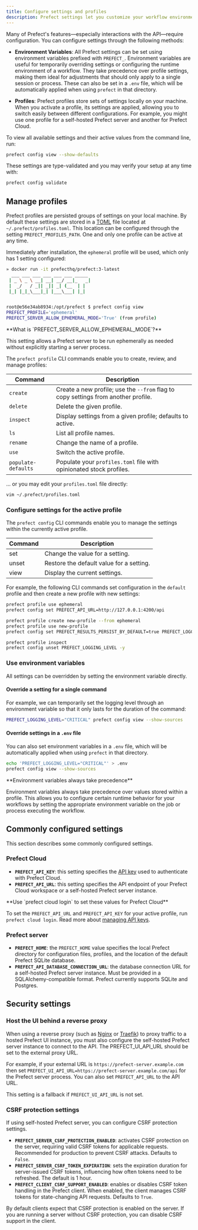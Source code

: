 ```yaml
---
title: Configure settings and profiles
description: Prefect settings let you customize your workflow environment, including your Cloud and self-hosted server preferences.
---
```


Many of Prefect's features—especially interactions with the API—require configuration. You can configure settings through the following methods:

- **Environment Variables**: All Prefect settings can be set using environment variables prefixed with `PREFECT_`. Environment variables are useful for temporarily overriding settings or configuring the runtime environment of a workflow. They take precedence over profile settings, making them ideal for adjustments that should only apply to a single session or process. These can also be set in a `.env` file, which will be automatically applied when using `prefect` in that directory.

- **Profiles**: Prefect profiles store sets of settings locally on your machine. When you activate a profile, its settings are applied, allowing you to switch easily between different configurations. For example, you might use one profile for a self-hosted Prefect server and another for Prefect Cloud.


To view all available settings and their active values from the command line, run:

```bash
prefect config view --show-defaults
```

These settings are type-validated and you may verify your setup at any time with:

```bash
prefect config validate
```

## Manage profiles

Prefect profiles are persisted groups of settings on your local machine. 
By default these settings are stored in a [TOML](https://toml.io/en/) file located at `~/.prefect/profiles.toml`.
This location can be configured through the setting `PREFECT_PROFILES_PATH`. 
One and only one profile can be active at any time.

Immediately after installation, the `ephemeral` profile will be used, which only has 1 setting configured:
```bash
» docker run -it prefecthq/prefect:3-latest
  ___ ___ ___ ___ ___ ___ _____
 | _ \ _ \ __| __| __/ __|_   _|
 |  _/   / _|| _|| _| (__  | |
 |_| |_|_\___|_| |___\___| |_|


root@e56e34ab8934:/opt/prefect $ prefect config view
PREFECT_PROFILE='ephemeral'
PREFECT_SERVER_ALLOW_EPHEMERAL_MODE='True' (from profile)
```

<Tip>
**What is `PREFECT_SERVER_ALLOW_EPHEMERAL_MODE`?**

This setting allows a Prefect server to be run ephemerally as needed without explicitly starting a server process.
</Tip>

The `prefect profile` CLI commands enable you to create, review, and manage profiles:

| Command | Description |
| --- | --- |
| `create` | Create a new profile; use the `--from` flag to copy settings from another profile. |
| `delete` | Delete the given profile. |
| `inspect` | Display settings from a given profile; defaults to active. |
| `ls` | List all profile names. |
| `rename` | Change the name of a profile. |
| `use` | Switch the active profile. |
| `populate-defaults` | Populate your `profiles.toml` file with opinionated stock profiles. |

... or you may edit your `profiles.toml` file directly:
```bash
vim ~/.prefect/profiles.toml
```

### Configure settings for the active profile

The `prefect config` CLI commands enable you to manage the settings within the currently active profile.

| Command | Description |
| --- | --- |
| set | Change the value for a setting. |
| unset | Restore the default value for a setting. |
| view | Display the current settings. |

For example, the following CLI commands set configuration in the `default` profile and then create a new
profile with new settings:

```bash
prefect profile use ephemeral
prefect config set PREFECT_API_URL=http://127.0.0.1:4200/api

prefect profile create new-profile --from ephemeral
prefect profile use new-profile
prefect config set PREFECT_RESULTS_PERSIST_BY_DEFAULT=true PREFECT_LOGGING_LEVEL="ERROR"

prefect profile inspect
prefect config unset PREFECT_LOGGING_LEVEL -y
```

### Use environment variables

All settings can be overridden by setting the environment variable directly.


#### Override a setting for a single command
For example, we can temporarily set the logging level through an environment variable so that it 
only lasts for the duration of the command:

```bash
PREFECT_LOGGING_LEVEL="CRITICAL" prefect config view --show-sources
```

#### Override settings in a `.env` file

You can also set environment variables in a `.env` file, which will be automatically applied when using `prefect` in that directory.

```bash
echo 'PREFECT_LOGGING_LEVEL="CRITICAL"' > .env
prefect config view --show-sources
```

<Tip>
**Environment variables always take precedence**

Environment variables always take precedence over values stored within a profile.
This allows you to configure certain runtime behavior for your workflows by setting the appropriate
environment variable on the job or process executing the workflow.
</Tip>

## Commonly configured settings

This section describes some commonly configured settings. 

### Prefect Cloud

- **`PREFECT_API_KEY`**: this setting specifies the 
[API key](/3.0/manage/cloud/manage-users/api-keys/) used to authenticate with Prefect Cloud.
- **`PREFECT_API_URL`**: this setting specifies the API endpoint of your 
Prefect Cloud workspace or a self-hosted Prefect server instance.

<Tip>
**Use `prefect cloud login` to set these values for Prefect Cloud**

To set the `PREFECT_API_URL` and `PREFECT_API_KEY` for your active profile, run `prefect cloud login`. 
Read more about [managing API keys](/3.0/manage/cloud/manage-users/api-keys/). 
</Tip>

### Prefect server

- **`PREFECT_HOME`**: the `PREFECT_HOME` value specifies the local Prefect directory for configuration files,
profiles, and the location of the default Prefect SQLite database.
- **`PREFECT_API_DATABASE_CONNECTION_URL`**: the database connection URL for a self-hosted Prefect server instance.
Must be provided in a SQLAlchemy-compatible format. Prefect currently supports SQLite and Postgres. 

## Security settings

### Host the UI behind a reverse proxy

When using a reverse proxy (such as [Nginx](https://nginx.org) or [Traefik](https://traefik.io)) to proxy traffic to a 
 hosted Prefect UI instance, you must also configure the self-hosted Prefect server instance to connect to the API. 
The PREFECT_UI_API_URL should be set to the external proxy URL.

For example, if your external URL is `https://prefect-server.example.com` then set 
`PREFECT_UI_API_URL=https://prefect-server.example.com/api` for the Prefect server process.
You can also set `PREFECT_API_URL` to the API URL. 

This setting is a fallback if `PREFECT_UI_API_URL` is not set.

### CSRF protection settings

If using self-hosted Prefect server, you can configure CSRF protection settings.

- **`PREFECT_SERVER_CSRF_PROTECTION_ENABLED`**: activates CSRF protection on the server, 
requiring valid CSRF tokens for applicable requests. Recommended for production to prevent CSRF attacks. 
Defaults to `False`.
- **`PREFECT_SERVER_CSRF_TOKEN_EXPIRATION`**: sets the expiration duration for server-issued CSRF tokens, 
influencing how often tokens need to be refreshed. The default is 1 hour.
- **`PREFECT_CLIENT_CSRF_SUPPORT_ENABLED`**: enables or disables CSRF token handling in the Prefect client. 
When enabled, the client manages CSRF tokens for state-changing API requests. Defaults to `True`.

By default clients expect that CSRF protection is enabled on the server. If you are running a server without CSRF protection, 
you can disable CSRF support in the client.
